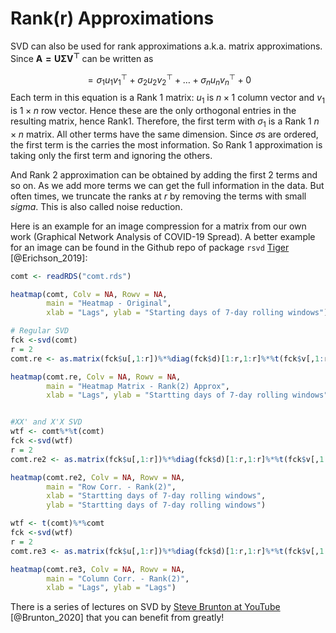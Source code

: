 # Rank(r) Approximations

SVD can also be used for rank approximations a.k.a. matrix approximations.  Since $\mathbf{A=U \Sigma V^{\top}}$ can be written as

$$
=\sigma_{1} u_{1} v_{1}^{\top}+\sigma_{2} u_{2} v_{2}^{\top}+\ldots+\sigma_{n} u_{n} v_{n}^{\top}+ 0
$$
Each term in this equation is a Rank 1 matrix: $u_1$ is $n \times 1$ column vector and $v_1$ is $1 \times n$ row vector.  Hence these are the only orthogonal entries in the resulting matrix, hence Rank1.  Therefore, the first term with $\sigma_1$ is a Rank 1 $n \times n$ matrix. All other terms have the same dimension. Since $\sigma$s are ordered, the first term is the carries the most information.  So Rank 1 approximation is taking only the first term and ignoring the others.
  
And Rank 2 approximation can be obtained by adding the first 2 terms and so on. As we add more terms we can get the full information in the data.  But often times, we truncate the ranks at $r$ by removing the terms with small $sigma$.  This is also called noise reduction.

  
Here is an example for an image compression for a matrix from our own work (Graphical Network Analysis of COVID-19 Spread).  A better example for an image can be found in the Github repo of package `rsvd` [Tiger](https://github.com/erichson/rSVD) [@Erichson_2019]:

```r
comt <- readRDS("comt.rds")

heatmap(comt, Colv = NA, Rowv = NA,
        main = "Heatmap - Original",
        xlab = "Lags", ylab = "Starting days of 7-day rolling windows")

# Regular SVD
fck <-svd(comt)
r = 2
comt.re <- as.matrix(fck$u[,1:r])%*%diag(fck$d)[1:r,1:r]%*%t(fck$v[,1:r])

heatmap(comt.re, Colv = NA, Rowv = NA,
        main = "Heatmap Matrix - Rank(2) Approx",
        xlab = "Lags", ylab = "Startting days of 7-day rolling windows")


#XX' and X'X SVD
wtf <- comt%*%t(comt)
fck <-svd(wtf)
r = 2
comt.re2 <- as.matrix(fck$u[,1:r])%*%diag(fck$d)[1:r,1:r]%*%t(fck$v[,1:r])

heatmap(comt.re2, Colv = NA, Rowv = NA,
        main = "Row Corr. - Rank(2)",
        xlab = "Startting days of 7-day rolling windows",
        ylab = "Startting days of 7-day rolling windows")

wtf <- t(comt)%*%comt
fck <-svd(wtf)
r = 2
comt.re3 <- as.matrix(fck$u[,1:r])%*%diag(fck$d)[1:r,1:r]%*%t(fck$v[,1:r])

heatmap(comt.re3, Colv = NA, Rowv = NA,
        main = "Column Corr. - Rank(2)",
        xlab = "Lags", ylab = "Lags")

```
  
There is a series of lectures on SVD by [Steve Brunton at YouTube](https://www.youtube.com/watch?v=nbBvuuNVfco) [@Brunton_2020] that you can benefit from greatly!
  